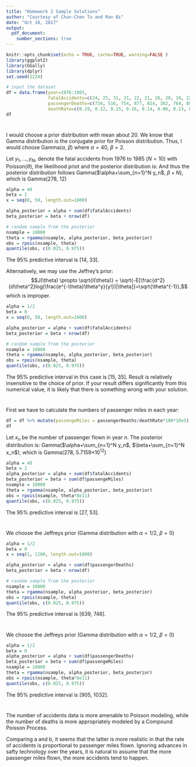 ```yaml
---
title: "Homework 2 Sample Solutions"
author: "Courtesy of Chun-Chen Tu and Ran Bi"
date: "Oct 16, 2017"
output: 
  pdf_document:
    number_sections: true
---
```


```r
knitr::opts_chunk$set(echo = TRUE, cache=TRUE, warning=FALSE )
library(ggplot2)
library(GGally)
library(dplyr)
set.seed(1234)
```

```r
# input the dataset
df = data.frame(year=1976:1985, 
                fatalAccidents=c(24, 25, 31, 31, 22, 21, 26, 20, 16, 22),
                passengerDeaths=c(734, 516, 754, 877, 814, 362, 764, 809, 223, 1066),
                deathRate=c(0.19, 0.12, 0.15, 0.16, 0.14, 0.06, 0.13, 0.13, 0.03, 0.15))
df
```
# 
I would choose a prior distribution with mean about 20. We know that Gamma distribution is the conjugate prior for Poisson distribution. Thus, I would choose Gamma($\alpha$, $\beta$) where $\alpha=40$, $\beta=2$. 

Let $y_1, ..., y_N$, denote the fatal accidents from 1976 to 1985 ($N=10$) with Poisson($\theta$), the likelihood priot and the posterior distribution is:
\begin{align}
p(y|\theta) &\propto \prod_{n=1}^N \theta^{y_n}e^{-\theta} = \theta^{\sum_{n=1}^N y_n}e^{-n\theta} \\
p(\theta)& \propto \theta^{\alpha-1}e^{-\beta \theta} \\
p(\theta|y) &\propto \theta^{\alpha + \sum_{n=1}^N y_n -1} e^{-\theta(\beta+N)}
\end{align}
And thus the posterior distribution follows Gamma($\alpha+\sum_{n=1}^N y_n$, $\beta+N$), which is Gamma(278, 12)
```r
alpha = 40
beta = 2
x = seq(0, 50, length.out=1000)

alpha_posterior = alpha + sum(df$fatalAccidents)
beta_posterior = beta + nrow(df)

# random sample from the posterior
nsample = 10000
theta = rgamma(nsample, alpha_posterior, beta_posterior)
obs = rpois(nsample, theta)
quantile(obs, c(0.025, 0.975))
```

The 95% predictive interval is [14, 33].

Alternatively, we may use the Jeffrey's prior: $$J(\theta) \propto \sqrt{I(\theta)} = \sqrt{-E[\frac{d^2}{d\theta^2}log(\frac{e^{-\theta}\theta^y}{y!})|\theta]}=\sqrt{\theta^{-1}},$$
which is improper.
```r
alpha = 1/2
beta = 0
x = seq(0, 50, length.out=1000)

alpha_posterior = alpha + sum(df$fatalAccidents)
beta_posterior = beta + nrow(df)

# random sample from the posterior
nsample = 10000
theta = rgamma(nsample, alpha_posterior, beta_posterior)
obs = rpois(nsample, theta)
quantile(obs, c(0.025, 0.975))
```

The 95% predictive interval in this case is [15, 35]. Result is relatively insensitive to the choice of prior. If your result differs significantly from this numerical value, it is likely that there is something wrong with your solution.

#
First we have to calculate the numbers of passenger miles in each year:
```r
df = df %>% mutate(passengeMiles = passengerDeaths/deathRate*100*10e5)
df
```

Let $x_n$ be the number of passenger flown in year $n$. The posterior distribution is:
Gamma($\alpha+\sum_{n=1}^N y_n$, $\beta+\sum_{n=1}^N x_n$), which is Gamma(278, 5.7159$\times 10^{12}$)
```r
alpha = 40
beta = 2
alpha_posterior = alpha + sum(df$fatalAccidents)
beta_posterior = beta + sum(df$passengeMiles)
nsample = 10000
theta = rgamma(nsample, alpha_posterior, beta_posterior)
obs = rpois(nsample, theta*8e11)
quantile(obs, c(0.025, 0.975))
```
The 95% predictive interval is [27, 53].


#
We choose the Jeffreys prior (Gamma distribution with $\alpha=1/2$, $\beta=0$)
```r
alpha = 1/2
beta = 0
x = seq(1, 1200, length.out=1000)

alpha_posterior = alpha + sum(df$passengerDeaths)
beta_posterior = beta + nrow(df)

# random sample from the posterior
nsample = 10000
theta = rgamma(nsample, alpha_posterior, beta_posterior)
obs = rpois(nsample, theta)
quantile(obs, c(0.025, 0.975))
```
The 95% predictive interval is [639, 746].

# 
We choose the Jeffreys prior (Gamma distribution with $\alpha=1/2$, $\beta=0$)
```r
alpha = 1/2
beta = 0
alpha_posterior = alpha + sum(df$passengerDeaths)
beta_posterior = beta + sum(df$passengeMiles)
nsample = 10000
theta = rgamma(nsample, alpha_posterior, beta_posterior)
obs = rpois(nsample, theta*8e11)
quantile(obs, c(0.025, 0.975))
```
The 95% predictive interval is [905, 1032].

#
The number of accidents data is more amenable to Poisson modeling, while the number of deaths is more appropriately modeled by a Compound Poisson Process. 

Comparing a and b, it seems that the latter is more realistic in that the rate of accidents is proportional to passenger miles flown. Ignoring advances in safty technology over the years, it is natural to assume that the more passenger miles flown, the more accidents tend to happen.

